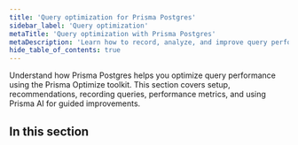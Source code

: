 ```yaml
---
title: 'Query optimization for Prisma Postgres'
sidebar_label: 'Query optimization'
metaTitle: 'Query optimization with Prisma Postgres'
metaDescription: 'Learn how to record, analyze, and improve query performance using Prisma Optimize in Prisma Postgres.'
hide_table_of_contents: true
---
```


Understand how Prisma Postgres helps you optimize query performance using the Prisma Optimize toolkit. This section covers setup, recommendations, recording queries, performance metrics, and using Prisma AI for guided improvements.

## In this section

<Subsections />
